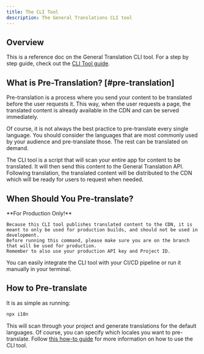 ```yaml
---
title: The CLI Tool
description: The General Translations CLI tool 
---
```


## Overview

This is a reference doc on the General Translation CLI tool.
For a step by step guide, check out the [CLI Tool guide](/docs/guides/cli-tool).


## What is Pre-Translation? [#pre-translation]

Pre-translation is a process where you send your content to be translated before the user requests it.
This way, when the user requests a page, the translated content is already available in the CDN and can be served immediately.

Of course, it is not always the best practice to pre-translate every single language.
You should consider the languages that are most commonly used by your audience and pre-translate those.
The rest can be translated on demand.

The CLI tool is a script that will scan your entire app for content to be translated.
It will then send this content to the General Translation API.
Following translation, the translated content will be distributed to the CDN which will be ready for users to request when needed.

## When Should You Pre-translate?

<Callout type="warn">
    **For Production Only!**

    Because this CLI tool publishes translated content to the CDN, it is meant to only be used for production builds, and should not be used in development.
    Before running this command, please make sure you are on the branch that will be used for production.
    Remember to also use your production API key and Project ID.
</Callout>

You can easily integrate the CLI tool with your CI/CD pipeline or run it manually in your terminal.

## How to Pre-translate

It is as simple as running:

```bash copy
npx i18n
```

This will scan through your project and generate translations for the default languages.
Of course, you can specify which locales you want to pre-translate.
Follow [this how-to guide](/docs/guides/cli-tool) for more information on how to use the CLI tool.